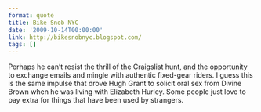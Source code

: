 ```yaml
---
format: quote
title: Bike Snob NYC
date: '2009-10-14T00:00:00'
link: http://bikesnobnyc.blogspot.com/
tags: []
---
```




Perhaps he can&#8217;t resist the thrill of the Craigslist hunt, and the opportunity to exchange emails and mingle with authentic fixed-gear riders. I guess this is the same impulse that drove Hugh Grant to solicit oral sex from Divine Brown when he was living with Elizabeth Hurley. Some people just love to pay extra for things that have been used by strangers.